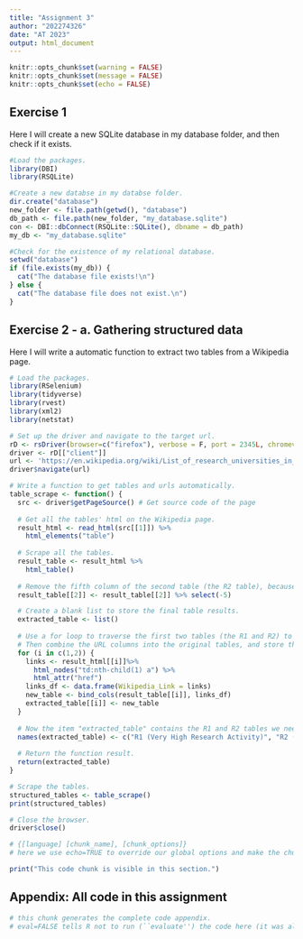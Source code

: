 ```yaml
---
title: "Assignment 3"
author: "202274326"
date: "AT 2023"
output: html_document
---
```


```r
knitr::opts_chunk$set(warning = FALSE)
knitr::opts_chunk$set(message = FALSE)
knitr::opts_chunk$set(echo = FALSE) 
```

## Exercise 1
Here I will create a new SQLite database in my database folder, and then check if it exists.

```r

#Load the packages.
library(DBI)
library(RSQLite)

#Create a new databse in my databse folder.
dir.create("database")
new_folder <- file.path(getwd(), "database")
db_path <- file.path(new_folder, "my_database.sqlite")
con <- DBI::dbConnect(RSQLite::SQLite(), dbname = db_path)
my_db <- "my_database.sqlite"

#Check for the existence of my relational database.
setwd("database")
if (file.exists(my_db)) {
  cat("The database file exists!\n")
} else {
  cat("The database file does not exist.\n")
}

```
## Exercise 2 - a. Gathering structured data
Here I will write a automatic function to extract two tables from a Wikipedia page. 

```r

# Load the packages.
library(RSelenium)
library(tidyverse)
library(rvest)
library(xml2)
library(netstat)

# Set up the driver and navigate to the target url.
rD <- rsDriver(browser=c("firefox"), verbose = F, port = 2345L, chromever = NULL) 
driver <- rD[["client"]]
url <- 'https://en.wikipedia.org/wiki/List_of_research_universities_in_the_United_States'
driver$navigate(url)

# Write a function to get tables and urls automatically.
table_scrape <- function() {
  src <- driver$getPageSource() # Get source code of the page
  
  # Get all the tables' html on the Wikipedia page.
  result_html <- read_html(src[[1]]) %>%
    html_elements("table")
  
  # Scrape all the tables.
  result_table <- result_html %>%
    html_table()
  
  # Remove the fifth column of the second table (the R2 table), because there are no values inside.
  result_table[[2]] <- result_table[[2]] %>% select(-5)

  # Create a blank list to store the final table results.
  extracted_table <- list()
  
  # Use a for loop to traverse the first two tables (the R1 and R2) to extract the relevant URL of each institution.
  # Then combine the URL columns into the original tables, and store them respectively into the list created before.
  for (i in c(1,2)) {
    links <- result_html[[i]]%>%
      html_nodes("td:nth-child(1) a") %>%
      html_attr("href")
    links_df <- data.frame(Wikipedia_Link = links)
    new_table <- bind_cols(result_table[[i]], links_df)
    extracted_table[[i]] <- new_table
  }
  
  # Now the item "extracted_table" contains the R1 and R2 tables we need. Here I will rename each table to make them more explicit.
  names(extracted_table) <- c("R1 (Very High Research Activity)", "R2 (High Research Activity)")
  
  # Return the function result.
  return(extracted_table)
}

# Scrape the tables.
structured_tables <- table_scrape()
print(structured_tables)

# Close the browser. 
driver$close()


```

```r
# {[language] [chunk_name], [chunk_options]}
# here we use echo=TRUE to override our global options and make the chunk appear exactly here. 

print("This code chunk is visible in this section.")
```

## Appendix: All code in this assignment

```r
# this chunk generates the complete code appendix. 
# eval=FALSE tells R not to run (``evaluate'') the code here (it was already run before).
```
